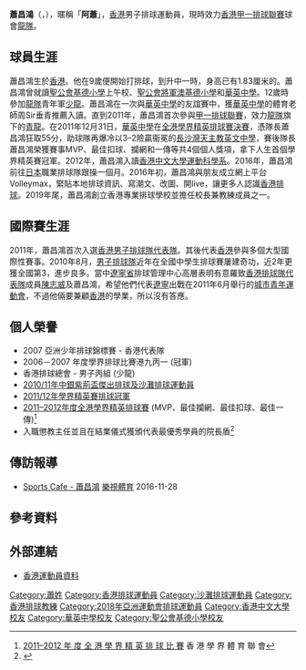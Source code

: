 {{Infobox volleyball biography
| name           = 蕭昌鴻 <br> Siu Cheong Hung
| image          = 
| image_size     = 
| caption        = 
| fullname       = 蕭昌鴻
| nickname       = 阿蕭、長人、大將軍
| nationality    = {{CHN-HKG}}
| birth_date     = {{Birth date and age|1993|1|26|mf=y}}
| birth_place    = {{HKG-1959}}
| height         = {{height|m=1.90|precision=1}}
| weight         = {{convert|90|kg|lb|abbr=on}}
| spike          = {{convert|325|cm|abbr=on}}
| block          = {{convert|320|cm|abbr=on}}
| college        = [[香港中文大學|香港中文大學]]運動科學系學士
| position       = 主攻手
| currentclub    = {{flagicon|HKG}} [[龍隊排球會|龍隊排球會]]
| currentnumber  = 11
| years          = 2004–2011<br />2011–2013<br />2014–
| teams          = {{flagicon|HKG}} [[少龍排球會|少龍排球會]]<br />{{flagicon|HKG}} [[青龍排球會|青龍排球會]]<br />{{flagicon|HKG}} [[龍隊排球會|龍隊排球會]] 
| nationalyears  = 2011–
| nationalteam   = {{flagicon|HKG}} [[香港男子排球隊代表隊|香港]]
| updated        = 
}}

'''蕭昌鴻'''（{{lang-en|Siu Cheong Hung}}，{{bd|1993年|1月26日||}}），暱稱「'''阿蕭'''」，[[香港|香港]]男子排球運動員，現時效力[[香港甲一排球聯賽|香港甲一排球聯賽]]球會[[龍隊排球會|龍隊]]。

==球員生涯==
蕭昌鴻生於[[香港|香港]]。他在9歲便開始打排球，到升中一時，身高已有1.83厘米的。蕭昌鴻曾就讀[[聖公會基德小學|聖公會基德小學]]上午校、[[聖公會將軍澳基德小學|聖公會將軍澳基德小學]]和[[華英中學|華英中學]]。12歲時參加[[龍隊排球會|龍隊]]青年軍[[龍隊排球會|少龍]]。蕭昌鴻在一次與[[華英中學|華英中學]]的友誼賽中，獲[[華英中學|華英中學]]的體育老師周Sir垂青推薦入讀。直到2011年，蕭昌鴻首次參與[[香港甲一排球聯賽|甲一排球聯賽]]，效力[[龍隊排球會|龍隊]]旗下的[[龍隊排球會|青龍]]。在2011年12月31日，[[華英中學|華英中學]]在[[香港學界體育聯會|全港學界精英排球賽決賽]]，憑隊長蕭昌鴻狂取55分，助球隊再爆冷以3–2險贏衞冕的[[長沙灣天主教英文中學|長沙灣天主教英文中學]]，賽後隊長蕭昌鴻榮獲賽事MVP、最佳扣球、攔網和一傳等共4個個人獎項，拿下人生首個學界精英賽冠軍。2012年，蕭昌鴻入讀[[香港中文大學|香港中文大學運動科學系]]。2016年，蕭昌鴻前往[[日本|日本]]職業排球隊{{link-en|大分三好|Oita Miyoshi Weisse Adler}}跟操一個月。2016年初，蕭昌鴻與朋友成立網上平台Volleymax，緊貼本地排球資訊、寫潮文、改圖、開live，讓更多人認識[[香港|香港]][[排球|排球]]。2019年尾，蕭昌鴻創立香港專業排球學校並擔任校長兼教練成員之一。

==國際賽生涯==
2011年，蕭昌鴻首次入選[[香港男子排球隊代表隊|香港男子排球隊代表隊]]。其後代表[[香港男子排球隊代表隊|香港]]參與多個大型國際性賽事。2010年8月，[[香港男子排球隊代表隊|男子排球隊]]近年在全國中學生排球賽屢建奇功，近2年更獲全國第3，進步良多。當中[[遼寧省|遼寧省]]排球管理中心高層表明有意羅致[[香港男子排球隊|香港排球隊代表隊]]成員[[陳志威|陳志威]]及蕭昌鴻，希望他們代表[[遼寧|遼寧]]出戰在2011年6月舉行的[[中華人民共和國城市運動會|城市青年運動會]]，不過他倆要兼顧[[香港|香港]]的學業，所以沒有答應。

==個人榮譽==
* 2007 亞洲少年排球錦標賽 - 香港代表隊
* 2006－2007 年度學界排球比賽港九丙一 (冠軍)
* 香港排球總會 - 男子丙組 (少龍)
* [[中銀香港紫荊盃|2010/11年中銀紫荊盃傑出排球及沙灘排球運動員]]
* [[香港學界體育聯會|2011/12年學界精英賽排球冠軍]]
* [[香港學界體育聯會|2011–2012年度全港學界精英排球賽]] (MVP、最佳攔網、最佳扣球、最佳一傳)<ref>[http://www.hkssf-ext.org.hk/external/Past%20Results/Jing%20Ying/JY%2011-12/JYVB%2011-12_All%20Results.pdf 2011–2012 年 度 全 港 學 界 精 英 排 球 比 賽] {{Wayback|url=http://www.hkssf-ext.org.hk/external/Past%20Results/Jing%20Ying/JY%2011-12/JYVB%2011-12_All%20Results.pdf |date=20170214004040 }} 香 港 學 界 體 育 聯 會</ref>
* 入職懲教主任並且在結業儀式獲頒代表最優秀學員的院長盾<ref>{{cite web|url=https://www.upower.com.hk/article/206046-【甲一男排】龍隊火併南華前夕傳喜訊-蕭昌鴻入職|title=龍隊火併南華前夕傳喜訊 蕭昌鴻入職懲教主任結業獲頒院長盾|accessdate=2020-09-18|archive-date=2019-08-25|archive-url=https://web.archive.org/web/20190825084504/https://www.upower.com.hk/article/206046-%e3%80%90%e7%94%b2%e4%b8%80%e7%94%b7%e6%8e%92%e3%80%91%e9%be%8d%e9%9a%8a%e7%81%ab%e4%bd%b5%e5%8d%97%e8%8f%af%e5%89%8d%e5%a4%95%e5%82%b3%e5%96%9c%e8%a8%8a-%e8%95%ad%e6%98%8c%e9%b4%bb%e5%85%a5%e8%81%b7|dead-url=no}}</ref>

==傳訪報導==
* [http://hk.lesports.com/video/27143591.html Sports Cafe - 蕭昌鴻] {{Wayback|url=http://hk.lesports.com/video/27143591.html |date=20161202053808 }} [[樂視體育|樂視體育]] 2016-11-28

==參考資料==
{{reflist}}

==外部連結==
* [https://web.archive.org/web/20160316121733/http://2014ag.hkolympic.org/site/athlete?id=438 香港運動員資料]

{{DEFAULTSORT:Siu Cheong Hung}}
[[Category:蕭姓|Category:蕭姓]]
[[Category:香港排球運動員|Category:香港排球運動員]]
[[Category:沙灘排球運動員|Category:沙灘排球運動員]]
[[Category:香港排球教練|Category:香港排球教練]]
[[Category:2018年亞洲運動會排球運動員|Category:2018年亞洲運動會排球運動員]]
[[Category:香港中文大學校友|Category:香港中文大學校友]]
[[Category:華英中學校友|Category:華英中學校友]]
[[Category:聖公會基德小學校友|Category:聖公會基德小學校友]]